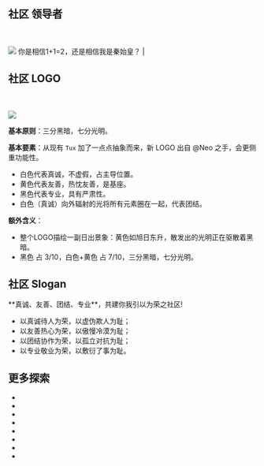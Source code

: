 
## 社区 领导者

<br></br>
<Image src="/neo.jpg" width={80} height={80} />
<LinuxdoUserLink linuxdoUsername="neo"/> 你是相信1+1=2，还是相信我是秦始皇？ | <LinuxdoTopicLink linuxdoTopicId="52932"/>


## 社区 LOGO

<br></br>
<Image src="/logo.png" width={90} height={90} />

**基本原则**：三分黑暗，七分光明。

**基本要素**：从现有 `Tux` 加了一点点抽象而来，新 LOGO 出自 @Neo 之手，会更侧重功能性。

- 白色代表真诚，不虚假，占主导位置。
- 黄色代表友善，热忱友善，是基座。
- 黑色代表专业，具有严肃性。
- 白色（真诚）向外辐射的光将所有元素圈在一起，代表团结。

**额外含义**：

- 整个LOGO描绘一副日出景象：黄色如旭日东升，散发出的光明正在驱散着黑暗。
- 黑色 占 3/10，白色+黄色 占 7/10，三分黑暗，七分光明。


## 社区 Slogan

<Callout type="info" emoji="">
**真诚、友善、团结、专业**，共建你我引以为荣之社区!
</Callout>

- 以真诚待人为荣，以虚伪欺人为耻；
- 以友善热心为荣，以傲慢冷漠为耻；
- 以团结协作为荣，以孤立对抗为耻；
- 以专业敬业为荣，以敷衍了事为耻。

## 更多探索

- <LinuxdoTopicLink linuxdoTopicId="120523"/>
- <LinuxdoTopicLink linuxdoTopicId="119108"/>
- <LinuxdoTopicLink linuxdoTopicId="122472"/>
- <LinuxdoTopicLink linuxdoTopicId="119711"/>
- <LinuxdoTopicLink linuxdoTopicId="105714"/>
- <LinuxdoTopicLink linuxdoTopicId="120845"/>
- <LinuxdoTopicLink linuxdoTopicId="112955"/>
- <LinuxdoTopicLink linuxdoTopicId="122142"/>
